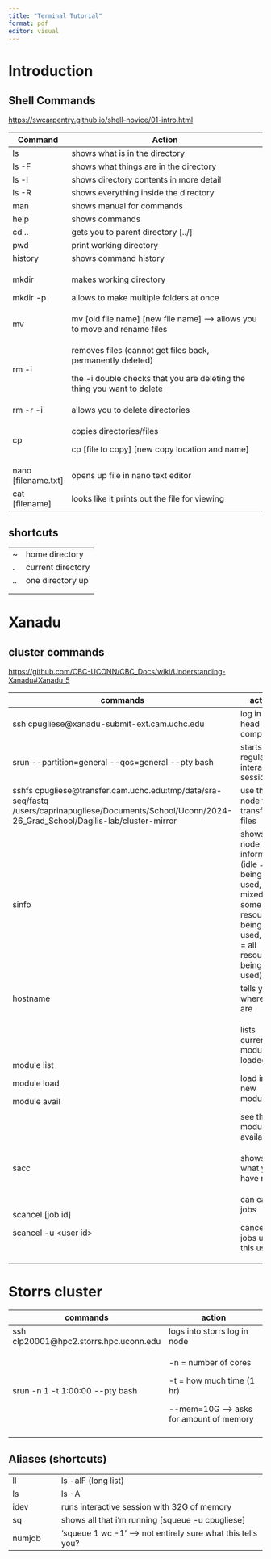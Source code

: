 ```yaml
---
title: "Terminal Tutorial"
format: pdf
editor: visual
---
```


# Introduction

## Shell Commands

<https://swcarpentry.github.io/shell-novice/01-intro.html>

+-----------------------+---------------------------------------------------------------------------------+
| Command               | Action                                                                          |
+=======================+=================================================================================+
| ls                    | shows what is in the directory                                                  |
+-----------------------+---------------------------------------------------------------------------------+
| ls -F                 | shows what things are in the directory                                          |
+-----------------------+---------------------------------------------------------------------------------+
| ls -l                 | shows directory contents in more detail                                         |
+-----------------------+---------------------------------------------------------------------------------+
| ls -R                 | shows everything inside the directory                                           |
+-----------------------+---------------------------------------------------------------------------------+
| man                   | shows manual for commands                                                       |
+-----------------------+---------------------------------------------------------------------------------+
| help                  | shows commands                                                                  |
+-----------------------+---------------------------------------------------------------------------------+
| cd ..                 | gets you to parent directory \[../\]                                            |
+-----------------------+---------------------------------------------------------------------------------+
| pwd                   | print working directory                                                         |
+-----------------------+---------------------------------------------------------------------------------+
| history               | shows command history                                                           |
+-----------------------+---------------------------------------------------------------------------------+
| mkdir                 | makes working directory                                                         |
|                       |                                                                                 |
| mkdir -p              | allows to make multiple folders at once                                         |
+-----------------------+---------------------------------------------------------------------------------+
| mv                    | mv \[old file name\] \[new file name\] --\> allows you to move and rename files |
+-----------------------+---------------------------------------------------------------------------------+
| rm -i                 | removes files (cannot get files back, permanently deleted)                      |
|                       |                                                                                 |
|                       | the -i double checks that you are deleting the thing you want to delete         |
+-----------------------+---------------------------------------------------------------------------------+
| rm -r -i              | allows you to delete directories                                                |
+-----------------------+---------------------------------------------------------------------------------+
| cp                    | copies directories/files                                                        |
|                       |                                                                                 |
|                       | cp \[file to copy\] \[new copy location and name\]                              |
+-----------------------+---------------------------------------------------------------------------------+
| nano \[filename.txt\] | opens up file in nano text editor                                               |
+-----------------------+---------------------------------------------------------------------------------+
| cat \[filename\]      | looks like it prints out the file for viewing                                   |
+-----------------------+---------------------------------------------------------------------------------+

## shortcuts

|     |                   |
|-----|-------------------|
| \~  | home directory    |
| .   | current directory |
| ..  | one directory up  |
|     |                   |
|     |                   |

# Xanadu

## cluster commands

<https://github.com/CBC-UCONN/CBC_Docs/wiki/Understanding-Xanadu#Xanadu_5>

+------------------------------------------------------------------------------------------------------------------------------------------------------------+-------------------------------------------------------------------------------------------------------------------------+
| commands                                                                                                                                                   | action                                                                                                                  |
+============================================================================================================================================================+=========================================================================================================================+
| ssh cpugliese\@xanadu-submit-ext.cam.uchc.edu                                                                                                              | log in to head computer                                                                                                 |
+------------------------------------------------------------------------------------------------------------------------------------------------------------+-------------------------------------------------------------------------------------------------------------------------+
| srun \--partition=general \--qos=general \--pty bash                                                                                                       | starts regular interactive session                                                                                      |
+------------------------------------------------------------------------------------------------------------------------------------------------------------+-------------------------------------------------------------------------------------------------------------------------+
| sshfs cpugliese\@transfer.cam.uchc.edu:tmp/data/sra-seq/fastq /users/caprinapugliese/Documents/School/Uconn/2024-26_Grad_School/Dagilis-lab/cluster-mirror | use this node to transfer files                                                                                         |
+------------------------------------------------------------------------------------------------------------------------------------------------------------+-------------------------------------------------------------------------------------------------------------------------+
| sinfo                                                                                                                                                      | shows the node information (idle = not being used, mixed = some resources being used, alloc = all resources being used) |
+------------------------------------------------------------------------------------------------------------------------------------------------------------+-------------------------------------------------------------------------------------------------------------------------+
| hostname                                                                                                                                                   | tells you where you are                                                                                                 |
+------------------------------------------------------------------------------------------------------------------------------------------------------------+-------------------------------------------------------------------------------------------------------------------------+
| module list                                                                                                                                                | lists current modules loaded                                                                                            |
|                                                                                                                                                            |                                                                                                                         |
| module load                                                                                                                                                | load in new module                                                                                                      |
|                                                                                                                                                            |                                                                                                                         |
| module avail                                                                                                                                               | see the modules available                                                                                               |
+------------------------------------------------------------------------------------------------------------------------------------------------------------+-------------------------------------------------------------------------------------------------------------------------+
| sacc                                                                                                                                                       | shows what you have run                                                                                                 |
+------------------------------------------------------------------------------------------------------------------------------------------------------------+-------------------------------------------------------------------------------------------------------------------------+
| scancel \[job id\]                                                                                                                                         | can cancel jobs                                                                                                         |
|                                                                                                                                                            |                                                                                                                         |
| scancel -u \<user id\>                                                                                                                                     | cancel all jobs under this user                                                                                         |
+------------------------------------------------------------------------------------------------------------------------------------------------------------+-------------------------------------------------------------------------------------------------------------------------+

# Storrs cluster

+-----------------------------------------+--------------------------------------------+
| commands                                | action                                     |
+=========================================+============================================+
| ssh clp20001\@hpc2.storrs.hpc.uconn.edu | logs into storrs log in node               |
+-----------------------------------------+--------------------------------------------+
| srun -n 1 -t 1:00:00 \--pty bash        | -n = number of cores                       |
|                                         |                                            |
|                                         | -t = how much time (1 hr)                  |
|                                         |                                            |
|                                         | \--mem=10G ---\> asks for amount of memory |
+-----------------------------------------+--------------------------------------------+
|                                         |                                            |
+-----------------------------------------+--------------------------------------------+

## Aliases (shortcuts)

+--------------+--------------------------------------------------------------+
| ll           | ls -alF (long list)                                          |
+--------------+--------------------------------------------------------------+
| ls           | ls -A                                                        |
+--------------+--------------------------------------------------------------+
| idev         | runs interactive session with 32G of memory                  |
+--------------+--------------------------------------------------------------+
| sq           | shows all that i'm running \[squeue -u cpugliese\]           |
+--------------+--------------------------------------------------------------+
| numjob       | 'squeue 1 wc -1' --\> not entirely sure what this tells you? |
+--------------+--------------------------------------------------------------+
